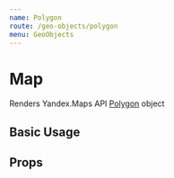 ```yaml
---
name: Polygon
route: /geo-objects/polygon
menu: GeoObjects
---
```



# Map

Renders Yandex.Maps API [Polygon][docs] object

## Basic Usage

<Playground>
  <YMaps>
    <Map
      defaultState={{
        center: [55.73, 37.9],
        zoom: 10,
      }}
    >
      <Polygon
        geometry={[
          [
            [55.75, 37.8],
            [55.8, 37.9],
            [55.75, 38.0],
            [55.7, 38.0],
            [55.7, 37.8],
          ],
          [[55.75, 37.82], [55.75, 37.98], [55.65, 37.9]],
        ]}
        options={{
          fillColor: '#00FF00',
          strokeColor: '#0000FF',
          opacity: 0.5,
          strokeWidth: 5,
          strokeStyle: 'shortdash',
        }}
      />
    </Map>
  </YMaps>
</Playground>

## Props

<Props of={_Polygon} />

[docs]:
  https://tech.yandex.com/maps/doc/jsapi/2.1/ref/reference/Polygon-docpage/
